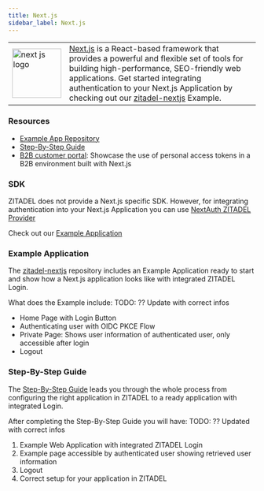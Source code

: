 ```yaml
---
title: Next.js
sidebar_label: Next.js
---
```


<table>
    <tr>
        <td width="100px">
            <img width="100px" src="/docs/img/tech/nextjs.svg" alt="next js logo"/>
        </td>
        <td>
            <a href="https://nextjs.org/" target="_blank">Next.js</a> is a React-based framework that provides a powerful and flexible set of tools for building high-performance, SEO-friendly web applications.
            Get started integrating authentication to your Next.js Application by checking out our <a href="https://github.com/zitadel/zitadel-nextjs" target="_blank">zitadel-nextjs</a> Example.
        </td>
    </tr>
</table>


### Resources
- [Example App Repository](https://github.com/zitadel/zitadel-nextjs)
- [Step-By-Step Guide](/docs/examples/login/nextjs)
- [B2B customer portal](https://github.com/zitadel/zitadel-nextjs-b2b): Showcase the use of personal access tokens in a B2B environment built with Next.js

### SDK

ZITADEL does not provide a Next.js specific SDK.
However, for integrating authentication into your Next.js Application you can use [NextAuth ZITADEL Provider](https://next-auth.js.org/providers/zitadel)

Check out our [Example Application](/docs/sdk-examples/nextjs#example-application)


### Example Application

The [zitadel-nextjs](https://github.com/zitadel/zitadel-nextjs) repository includes an Example Application ready to start and show how a Next.js application looks like with integrated ZITADEL Login.

What does the Example include:
TODO: ?? Update with correct infos
- Home Page with Login Button
- Authenticating user with OIDC PKCE Flow
- Private Page: Shows user information of authenticated user, only accessible after login
- Logout

### Step-By-Step Guide

The [Step-By-Step Guide](/docs/examples/login/nextjs) leads you through the whole process from configuring the right application in ZITADEL to a ready application with integrated Login.

After completing the Step-By-Step Guide you will have:
TODO: ?? Updated with correct infos
1. Example Web Application with integrated ZITADEL Login
2. Example page accessible by authenticated user showing retrieved user information
3. Logout
4. Correct setup for your application in ZITADEL

